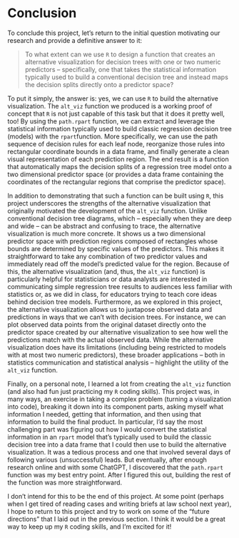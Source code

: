 # Conclusion

To conclude this project, let's return to the initial question motivating our research and provide a definitive answer to it:

> To what extent can we use `R` to design a function that creates an alternative visualization for decision trees with one or two numeric predictors -- specifically, one that takes the statistical information typically used to build a conventional decision tree and instead maps the decision splits directly onto a predictor space?

To put it simply, the answer is: yes, we can use `R` to build the alternative visualization. The `alt_viz` function we produced is a working proof of concept that `R` is not just capable of this task but that it does it pretty well, too! By using the `path.rpart` function, we can extract and leverage the statistical information typically used to build classic regression decision tree (models) with the `rpart`function. More specifically, we can use the path sequence of decision rules for each leaf node, reorganize those rules into rectangular coordinate bounds in a data frame, and finally generate a clean visual representation of each prediction region. The end result is a function that automatically maps the decision splits of a regression tree model onto a two dimensional predictor space (or provides a data frame containing the coordinates of the rectangular regions that comprise the predictor space). 

In addition to demonstrating that such a function can be built using `R`, this project underscores the strengths of the alternative visualization that originally motivated the development of the `alt_viz` function. Unlike conventional decision tree diagrams, which -- especially when they are deep and wide -- can be abstract and confusing to trace, the alternative visualization is much more concrete. It shows us a two dimensional predictor space with prediction regions composed of rectangles whose bounds are determined by specific values of the predictors. This makes it straightforward to take any combination of two predictor values and immediately read off the model’s predicted value for the region. Because of this, the alternative visualization (and, thus, the `alt_viz` function) is particularly helpful for statisticians or data analysts are interested in communicating simple regression tree results to audiences less familiar with statistics or, as we did in class, for educators trying to teach core ideas behind decision tree models. Furthermore, as we explored in this project, the alternative visualization allows us to juxtapose observed data and predictions in ways that we can’t with decision trees. For instance, we can plot observed data points from the original dataset directly onto the predictor space created by our alternative visualization to see how well the predictions match with the actual observed data. While the alternative visualization does have its limitations (including being restricted to models with at most two numeric predictors), these broader applications -- both in statistics communication and statistical analysis -- highlight the utility of the `alt_viz` function.

Finally, on a personal note, I learned a lot from creating the `alt_viz` function (and also had fun just practicing my `R` coding skills). This project was, in many ways, an exercise in taking a complex problem (turning a visualization into code), breaking it down into its component parts, asking myself what information I needed, getting that information, and then using that information to build the final product. In particular, I’d say the most challenging part was figuring out how I would convert the statistical information in an `rpart` model that’s typically used to build the classic decision tree into a data frame that I could then use to build the alternative visualization. It was a tedious process and one that involved several days of following various (unsuccessful) leads. But eventually, after enough research online and with some ChatGPT, I discovered that the `path.rpart` function was my best entry point. After I figured this out, building the rest of the function was more straightforward.

I don’t intend for this to be the end of this project. At some point (perhaps when I get tired of reading cases and writing briefs at law school next year), I hope to return to this project and try to work on some of the “future directions” that I laid out in the previous section. I think it would be a great way to keep up my `R` coding skills, and I’m excited for it!